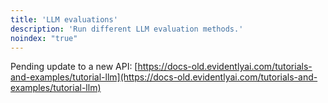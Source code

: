 ```yaml
---
title: 'LLM evaluations'
description: 'Run different LLM evaluation methods.'
noindex: "true"
---
```


Pending update to a new API:
[https://docs-old.evidentlyai.com/tutorials-and-examples/tutorial-llm](https://docs-old.evidentlyai.com/tutorials-and-examples/tutorial-llm)